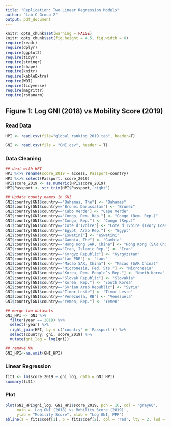 ```yaml
---
title: "Replication: Two Linear Regression Models"
author: "Lab C Group 2"
output: pdf_document
---
```


```r
knitr::opts_chunk$set(warning = FALSE)
knitr::opts_chunk$set(fig.height = 4.5, fig.width = 6)
require(readr)
require(dplyr)
require(ggplot2)
require(tidyr)
require(stringr)
require(shape)
require(knitr)
require(kableExtra)
require(WDI)
require(tidyverse)
require(magrittr)
require(rstanarm)
```

## Figure 1: Log GNI (2018) vs Mobility Score (2019)
### Read Data
```r
HPI <- read.csv(file="global_ranking_2019.tab", header=T)

GNI <- read.csv(file = "GNI.csv", header = T)
```

### Data Cleaning
```r
## deal with HPI
HPI %<>% rename(score_2019 = access, Passport=country)
HPI %<>% select(Passport, score_2019)
HPI$score_2019 <- as.numeric(HPI$score_2019)
HPI$Passport <- str_trim(HPI$Passport,'right')

## Update county names in GNI
GNI$country[GNI$country=="Bahamas, The"] <- "Bahamas"
GNI$country[GNI$country=="Brunei Darussalam"] <- "Brunei"
GNI$country[GNI$country=="Cabo Verde"] <- "Cape Verde"
GNI$country[GNI$country=="Congo, Dem. Rep."] <- "Congo (Dem. Rep.)"
GNI$country[GNI$country=="Congo, Rep."] <- "Congo (Rep.)"
GNI$country[GNI$country=="Cote d'Ivoire"] <- "Cote d'Ivoire (Ivory Coast)"
GNI$country[GNI$country=="Egypt, Arab Rep."] <- "Egypt"
GNI$country[GNI$country=="Eswatini"] <- "eSwatini"
GNI$country[GNI$country=="Gambia, The"] <- "Gambia"
GNI$country[GNI$country=="Hong Kong SAR, China"] <- "Hong Kong (SAR China)"
GNI$country[GNI$country=="Iran, Islamic Rep."] <- "Iran"
GNI$country[GNI$country=="Kyrgyz Republic"] <- "Kyrgyzstan"
GNI$country[GNI$country=="Lao PDR"] <- "Laos"
GNI$country[GNI$country=="Macao SAR, China"] <- "Macao (SAR China)"
GNI$country[GNI$country=="Micronesia, Fed. Sts."] <- "Micronesia"
GNI$country[GNI$country=="Korea, Dem. People’s Rep."] <- "North Korea"
GNI$country[GNI$country=="Slovak Republic"] <- "Slovakia"
GNI$country[GNI$country=="Korea, Rep."] <- "South Korea"
GNI$country[GNI$country=="Syrian Arab Republic"] <- "Syria"
GNI$country[GNI$country=="Timor-Leste"] <- "Timor Leste"
GNI$country[GNI$country=="Venezuela, RB"] <- "Venezuela"
GNI$country[GNI$country=="Yemen, Rep."] <- "Yemen"

## merge two datasets
GNI_HPI <- GNI %>%
  filter(year == 2018) %>%
  select(-year) %>%
  right_join(HPI, by = c('country' = 'Passport')) %>%
  select(country, gni, score_2019) %>%
  mutate(gni_log = log(gni))

## remove NA
GNI_HPI<-na.omit(GNI_HPI)
```

### Linear Regression
```r
fit1 <- lm(score_2019 ~ gni_log, data = GNI_HPI)
summary(fit1)
```

### Plot
```r
plot(GNI_HPI$gni_log, GNI_HPI$score_2019, pch = 16, col = 'gray60',
     main = 'Log GNI (2018) vs Mobility Score (2019)',
     ylab = "Mobility Score", xlab = "Log GNI, PPP")
abline(a = fit1$coef[1], b = fit1$coef[2], col = 'red', lty = 2, lwd = 1.3)
```

